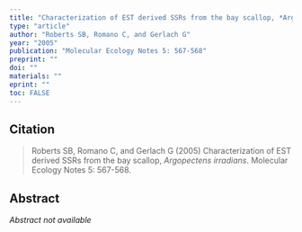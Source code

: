 ```yaml
---
title: "Characterization of EST derived SSRs from the bay scallop, *Argopectens irradians*"
type: "article"
author: "Roberts SB, Romano C, and Gerlach G"
year: "2005"
publication: "Molecular Ecology Notes 5: 567-568"
preprint: ""
doi: ""
materials: ""
eprint: ""
toc: FALSE
---
```


## Citation

> Roberts SB, Romano C, and Gerlach G (2005) Characterization of EST derived SSRs from the bay scallop, *Argopectens irradians*. Molecular Ecology Notes 5: 567-568. 

## Abstract

*Abstract not available*
